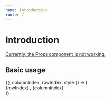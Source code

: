 ```yaml
---
name: Introduction
route: /
---
```



# Introduction

<Props of={WindowTable} />

[Currently, the Props component is not working.](https://github.com/pedronauck/docz/issues/717)

## Basic usage

<Playground>
  <WindowTable
    width={597}
    height={397}
    rowCount={100}
    rowHeight={50}
    columnCount={20}
    columnWidth={80}
    fixedTopCount={1}
    fixedLeftCount={1}
    fixedRightCount={1}
    fixedBottomCount={1}
  >
  {({ columnIndex, rowIndex, style }) => (
    <div className="cell" style={style}>
      {rowIndex} , {columnIndex}
    </div>
  )}
  </WindowTable>
</Playground>
